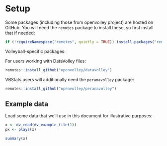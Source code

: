 # Setup {#setup}

Some packages (including those from openvolley project) are hosted on GitHub. You will need the `remotes` package to install these, so first install that if needed:

```r
if (!requireNamespace("remotes", quietly = TRUE)) install.packages("remotes")
```

Volleyball-specific packages:

For users working with DataVolley files:

```r
remotes::install_github("openvolley/datavolley")

```

VBStats users will additionally need the `peranavolley` package:

```r
remotes::install_github("openvolley/peranavolley")

```

## Example data

Load some data that we'll use in this document for illustrative purposes:

```r
x <- dv_read(dv_example_file(1))
px <- plays(x)

summary(x)
```
